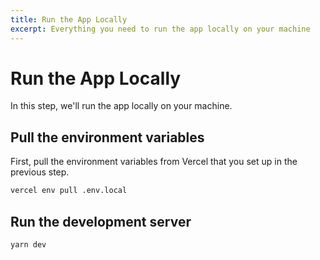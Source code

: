 ```yaml
---
title: Run the App Locally
excerpt: Everything you need to run the app locally on your machine
---
```


# Run the App Locally

In this step, we'll run the app locally on your machine.

## Pull the environment variables

First, pull the environment variables from Vercel that you set up in the previous step.

```bash
vercel env pull .env.local
```

## Run the development server

```bash
yarn dev
```
